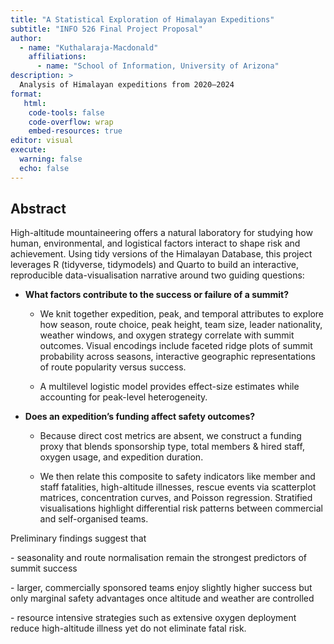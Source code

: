 ```yaml
---
title: "A Statistical Exploration of Himalayan Expeditions"
subtitle: "INFO 526 Final Project Proposal"
author: 
  - name: "Kuthalaraja-Macdonald"
    affiliations:
      - name: "School of Information, University of Arizona"
description: >
  Analysis of Himalayan expeditions from 2020–2024
format:
   html:
    code-tools: false
    code-overflow: wrap
    embed-resources: true
editor: visual
execute:
  warning: false
  echo: false
---
```


## Abstract

High-altitude mountaineering offers a natural laboratory for studying how human, environmental, and logistical factors interact to shape risk and achievement. Using tidy versions of the Himalayan Database, this project leverages R (tidyverse, tidymodels) and Quarto to build an interactive, reproducible data-visualisation narrative around two guiding questions:

-   **What factors contribute to the success or failure of a summit?**

    -   We knit together expedition, peak, and temporal attributes to explore how season, route choice, peak height, team size, leader nationality, weather windows, and oxygen strategy correlate with summit outcomes. Visual encodings include faceted ridge plots of summit probability across seasons, interactive geographic representations of route popularity versus success.

    -   A multilevel logistic model provides effect-size estimates while accounting for peak-level heterogeneity.

-   **Does an expedition’s funding affect safety outcomes?**

    -   Because direct cost metrics are absent, we construct a funding proxy that blends sponsorship type, total members & hired staff, oxygen usage, and expedition duration.

    -   We then relate this composite to safety indicators like member and staff fatalities, high-altitude illnesses, rescue events via scatterplot matrices, concentration curves, and Poisson regression. Stratified visualisations highlight differential risk patterns between commercial and self-organised teams.

Preliminary findings suggest that

\- seasonality and route normalisation remain the strongest predictors of summit success

\- larger, commercially sponsored teams enjoy slightly higher success but only marginal safety advantages once altitude and weather are controlled

\- resource intensive strategies such as extensive oxygen deployment reduce high-altitude illness yet do not eliminate fatal risk.
